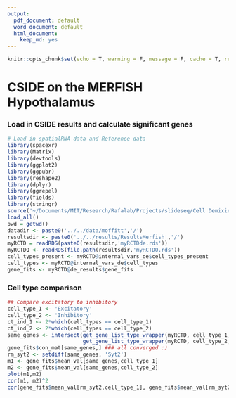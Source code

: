 ```yaml
---
output:
  pdf_document: default
  word_document: default
  html_document:
    keep_md: yes
---
```


```r
knitr::opts_chunk$set(echo = T, warning = F, message = F, cache = T, results = 'hide')
```

# CSIDE on the MERFISH Hypothalamus

### Load in CSIDE results and calculate significant genes

```r
# Load in spatialRNA data and Reference data
library(spacexr)
library(Matrix)
library(devtools)
library(ggplot2)
library(ggpubr)
library(reshape2)
library(dplyr)
library(ggrepel)
library(fields)
library(stringr)
source('~/Documents/MIT/Research/Rafalab/Projects/slideseq/Cell Demixing/ContentStructure/DEGLAM/analysis/helper_functions/merge_de_helper.R')
load_all()
pwd = getwd()
datadir <- paste0('../../data/moffitt','/')
resultsdir <- paste0('../../results/ResultsMerfish','/')
myRCTD = readRDS(paste0(resultsdir,'myRCTDde.rds'))
myRCTDQ <- readRDS(file.path(resultsdir,'myRCTDQ.rds'))
cell_types_present <- myRCTD@internal_vars_de$cell_types_present
cell_types <- myRCTD@internal_vars_de$cell_types
gene_fits <- myRCTD@de_results$gene_fits
```

### Cell type comparison

```r
## Compare excitatory to inhibitory
cell_type_1 <- 'Excitatory'
cell_type_2 <- 'Inhibitory'
ct_ind_1 <- 2*which(cell_types == cell_type_1)
ct_ind_2 <- 2*which(cell_types == cell_type_2)
same_genes <- intersect(get_gene_list_type_wrapper(myRCTD, cell_type_1, cell_types_present),
                        get_gene_list_type_wrapper(myRCTD, cell_type_2, cell_types_present))
gene_fits$con_mat[same_genes,] ### all converged :)
rm_syt2 <- setdiff(same_genes, 'Syt2')
m1 <- gene_fits$mean_val[same_genes,cell_type_1]
m2 <- gene_fits$mean_val[same_genes,cell_type_2]
plot(m1,m2)
cor(m1, m2)^2
cor(gene_fits$mean_val[rm_syt2,cell_type_1], gene_fits$mean_val[rm_syt2,cell_type_2])^2
```

